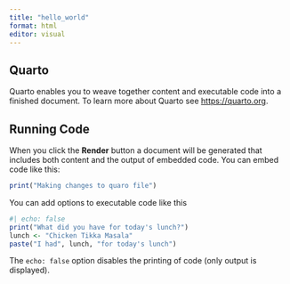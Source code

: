 ```yaml
---
title: "hello_world"
format: html
editor: visual
---
```


## Quarto

Quarto enables you to weave together content and executable code into a finished document. To learn more about Quarto see <https://quarto.org>.

## Running Code

When you click the **Render** button a document will be generated that includes both content and the output of embedded code. You can embed code like this:

```r

print("Making changes to quaro file")
```

You can add options to executable code like this

```r
#| echo: false
print("What did you have for today's lunch?")
lunch <- "Chicken Tikka Masala"
paste("I had", lunch, "for today's lunch")
```

The `echo: false` option disables the printing of code (only output is displayed).
